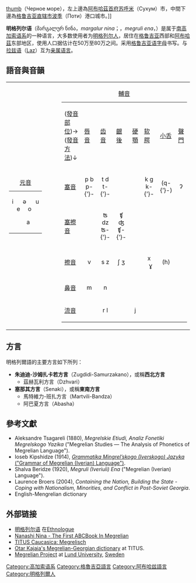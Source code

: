 {{Link style|time=2015-12-12T02:12:22+00:00}}
{{Infobox Language
|name=明格列尔语
|nativename=მარგალურ ნინა
|familycolor=Caucasian
|states=[[萨梅格列罗|萨梅格列罗]] 
|speakers= 500,000
|date=1989年
|fam1=[[南高加索语系|南高加索语系]]
|fam2=[[赞语|赞语]]（[[:en:Zan_languages|Zan]]）
|script= 
|nation= 
|iso1=|iso2b=|iso2t=|iso3=xmf}}
[[file:Megrel_map.png|thumb]]（Черное море），左上邊為[[阿布哈茲|阿布哈茲]][[首府|首府]][[苏呼米|苏呼米]]（Сухум）市，中間下邊為[[格鲁吉亚|格鲁吉亚]][[直辖市|直辖市]][[波季|波季]]（Поти）港口城市。]]

'''明格列尔语'''（მარგალურ ნინა，''margalur nina''；{{lang-ka|მეგრული ენა}}，''megruli ena''，{{lang-ru|Мегрельский язык}}）是属于[[南高加索语系|南高加索语系]]的一种语言，大多数使用者为[[明格列尔人|明格列尔人]]，居住在[[格鲁吉亚|格鲁吉亚]]西部和[[阿布哈茲|阿布哈茲]]东部地区，使用人口据估计在50万至80万之间。采用[[格鲁吉亚语字母|格鲁吉亚语字母]]书写。与[[拉兹语|拉兹语]]（[[:en:Laz_language|Laz]]）互为[[亲属语言|亲属语言]]。

==語音與音韻==

{| border=0
|-
| valign="top"|
{| class="standard"
|+ [[元音|元音]]
|
i      ə      u<br />
   е     о
: a
|}
|     
|
{| class="standard"
|+ [[輔音|輔音]]
|([[發音部位|發音部位]])→<br>([[發音方法|發音方法]])↓ || BGCOLOR="#FFDEAD" | [[唇音|唇音]] || BGCOLOR="#FFDEAD" | [[齿音|齿音]] || BGCOLOR="#FFDEAD" | [[齒齦後音|齦後]] || BGCOLOR="#FFDEAD" | [[硬顎音|硬顎]] || BGCOLOR="#FFDEAD" | [[软腭音|软腭]] || COLSPAN="2" BGCOLOR="#FFDEAD" | [[小舌音|小舌]] || BGCOLOR="#FFDEAD" | [[聲門音|聲門]]
|-
| BGCOLOR="#FFDEAD" | [[塞音|塞音]] || align="center" | p b p-{’}- || align="center" | t d t-{’}- || || || align="center" | k g k-{’}- || align="center" | (q-{’}-) || COLSPAN="2" align="center" | ʔ
|-
| BGCOLOR="#FFDEAD" | [[塞擦音|塞擦音]] || || align="center" | ʦ dz ʦ-{’}- || align="center" | ʧ ʤ ʧ-{’}- || align="center" | || || || COLSPAN="2" align="center" |
|-
| BGCOLOR="#FFDEAD" | [[擦音|擦音]] || align="center" | v || align="center" | s z || align="center" | ʃ ʒ || || COLSPAN="2" align="center" | x   ɣ || COLSPAN="2" align="center" | (h)
|-
| BGCOLOR="#FFDEAD" | [[鼻音_(辅音)|鼻音]] || align="center" | m || align="center" | n || align="center" | || align="center" | || || || COLSPAN="2" BGCOLOR="#c0c0c0" align="center" |
|-
| BGCOLOR="#FFDEAD" | [[流音|流音]] || align="center" | || align="center" | r l || align="center" | || align="center" | j || BGCOLOR="#c0c0c0" | || || COLSPAN="2" BGCOLOR="#c0c0c0" |
|}
|}

==方言==
明格列爾語的主要方言如下所列：

* '''朱迪迪-沙姆扎卡若方言'''（Zugdidi-Samurzakano），或稱'''西北方言'''
** 茲赫瓦利方言（Dzhvari）
* '''塞那其方言'''（Senaki），或稱'''東南方言'''
** 馬特維力-班扎方言（Martvili-Bandza）
** 阿巴夏方言（Abasha）

==參考文獻==
{{refbegin}}
*Aleksandre Tsagareli (1880), ''Megrelskie Etiudi, Analiz Fonetiki Megrelskogo Yazika'' ("Megrelian Studies — The Analysis of Phonetics of Megrelian Language"). {{ru icon}}
*Ioseb Kipshidze (1914), [http://www.archive.org/details/GrammatikaMingrelskogoiverskogoJazyka ''Grammatika Mingrel’skogo (Iverskogo) Jazyka'' ("Grammar of Megrelian (Iverian) Language")]. {{ru icon}}
*Shalva Beridze (1920), ''Megruli (Iveriuli) Ena'' ("Megrelian (Iverian) Language"). {{ka icon}}
*Laurence Broers (2004), ''Containing the Nation, Building the State - Coping with Nationalism, Minorities, and Conflict in Post-Soviet Georgia''.
*English-Mengrelian dictionary
{{refend}}

== 外部链接 ==
{{InterWiki|code=xmf}}
{{wiktionarycat|type=明格列爾語category=明格列爾語}}
* [http://www.ethnologue.com/show_language.asp?code=xmf 明格列尔语] {{Wayback|url=http://www.ethnologue.com/show_language.asp?code=xmf |date=20090122054944 }}在[[Ethnologue|Ethnologue]]
*[http://www.mingrelia.narod.ru/ Nanashi Nina - The First ABCBook In Megrelian] {{Wayback|url=http://www.mingrelia.narod.ru/ |date=20110929061740 }} {{xmf icon}}
*[http://titus.fkidg1.uni-frankfurt.de/texte/caucasica/mingrel/adscham.htm TITUS Caucasica: Megrelisch] {{Wayback|url=http://titus.fkidg1.uni-frankfurt.de/texte/caucasica/mingrel/adscham.htm |date=20110927015215 }} {{de icon}}{{xmf icon}}
*[http://titus.uni-frankfurt.de/texte/etca/cauc/megr/kajaia/kajai.htm Otar Kajaia's Megrelian-Georgian dictionary] {{Wayback|url=http://titus.uni-frankfurt.de/texte/etca/cauc/megr/kajaia/kajai.htm |date=20160302054504 }} at TITUS.
*[https://web.archive.org/web/20110927085309/http://www.ling.lu.se/projects/Megrelian/ Megrelian Project] at [[隆德大学|Lund University]], [[Sweden|Sweden]]

{{Authority control}}
[[Category:高加索语系|Category:高加索语系]]
[[Category:格魯吉亞語言|Category:格魯吉亞語言]]
[[Category:阿布哈兹語言|Category:阿布哈兹語言]]
[[Category:明格列爾人|Category:明格列爾人]]